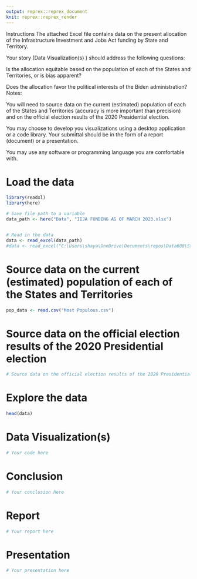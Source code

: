 ```yaml
---
output: reprex::reprex_document
knit: reprex::reprex_render
---
```


Instructions
The attached Excel file contains data on the present allocation of the Infrastructure Investment and Jobs Act funding by State and Territory.

Your story (Data Visualization(s) ) should address the following questions:

Is the allocation equitable based on the population of each of the States and Territories, or is bias apparent?

Does the allocation favor the political interests of the Biden administration?
Notes:

You will need to source data on the current (estimated) population of each of the States and Territories (accuracy is more important than precision) and on the official election results of the 2020 Presidential election.

You may choose to develop you visualizations using a desktop application or a code library. Your submittal should be in the form of a report (document) or a presentation.

You may use any software or programming language you are comfortable with.

# Load the data
```r
library(readxl)
library(here)

# Save file path to a variable
data_path <- here("Data", "IIJA FUNDING AS OF MARCH 2023.xlsx")


# Read in the data
data <- read_excel(data_path)
#data <- read_excel("C:\Users\shaya\OneDrive\Documents\repos\Data608\Story1\Data\IIJA FUNDING AS OF MARCH 2023.xlsx")
```

# Source data on the current (estimated) population of each of the States and Territories
```r
pop_data <- read.csv("Most Populous.csv")
```

# Source data on the official election results of the 2020 Presidential election
```r
# Source data on the official election results of the 2020 Presidential election
```

# Explore the data
```r
head(data)
```

# Data Visualization(s)
```r
# Your code here
```

# Conclusion
```r
# Your conclusion here
```

# Report
```r
# Your report here
```

# Presentation
```r
# Your presentation here
```
